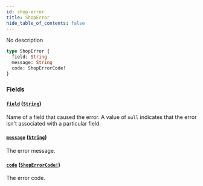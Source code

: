 ```yaml
---
id: shop-error
title: ShopError
hide_table_of_contents: false
---
```


No description

```graphql
type ShopError {
  field: String
  message: String
  code: ShopErrorCode!
}
```

### Fields

#### [`field`](#) ([`String`](../../../developer/api-reference/scalars/string))

Name of a field that caused the error. A value of `null` indicates that the error isn't associated with a particular field.

#### [`message`](#) ([`String`](../../../developer/api-reference/scalars/string))

The error message.

#### [`code`](#) ([`ShopErrorCode!`](../../../developer/api-reference/enums/shop-error-code))

The error code.
